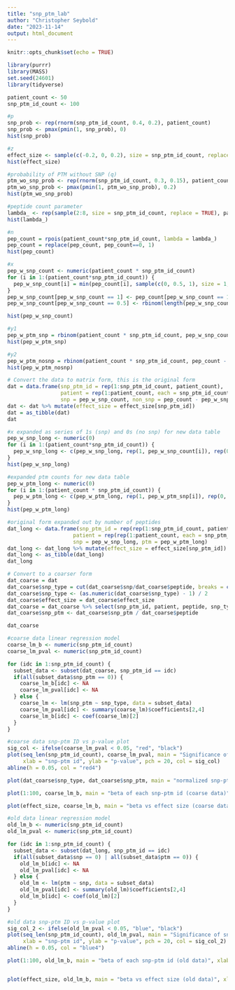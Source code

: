 ---
title: "snp_ptm_lab"
author: "Christopher Seybold"
date: "2023-11-14"
output: html_document
---

```{r setup, include=FALSE}
knitr::opts_chunk$set(echo = TRUE)
```


```{r defs}

library(purrr)
library(MASS)
set.seed(24601)
library(tidyverse)

patient_count <- 50
snp_ptm_id_count <- 100

```


```{r snp_prob}
#p
snp_prob <- rep(rnorm(snp_ptm_id_count, 0.4, 0.2), patient_count)
snp_prob <- pmax(pmin(1, snp_prob), 0)
hist(snp_prob)

```

```{r effect_size}
#z
effect_size <- sample(c(-0.2, 0, 0.2), size = snp_ptm_id_count, replace = TRUE, prob = c(0.15, 0.7, 0.15))
hist(effect_size)

```

```{r ptm_wo_snp_prob}
#probability of PTM without SNP (q)
ptm_wo_snp_prob <- rep(rnorm(snp_ptm_id_count, 0.3, 0.15), patient_count)
ptm_wo_snp_prob <- pmax(pmin(1, ptm_wo_snp_prob), 0.2)
hist(ptm_wo_snp_prob)

```

```{r lambda}
#peptide count parameter
lambda_ <- rep(sample(2:8, size = snp_ptm_id_count, replace = TRUE), patient_count)
hist(lambda_)

```


```{r pep_count}
#n
pep_count = rpois(patient_count*snp_ptm_id_count, lambda = lambda_)
pep_count = replace(pep_count, pep_count==0, 1)
hist(pep_count)

```

```{r pep_w_snp_count}
#x
pep_w_snp_count <- numeric(patient_count * snp_ptm_id_count)
for (i in 1:(patient_count*snp_ptm_id_count)) {
  pep_w_snp_count[i] = min(pep_count[i], sample(c(0, 0.5, 1), size = 1, replace = TRUE, prob = c((1 - snp_prob[i])^2, snp_prob[i]^2, max(1 - ((1 - snp_prob[i])^2 + snp_prob[i]^2), 0))))
}
pep_w_snp_count[pep_w_snp_count == 1] <- pep_count[pep_w_snp_count == 1]
pep_w_snp_count[pep_w_snp_count == 0.5] <- rbinom(length(pep_w_snp_count[pep_w_snp_count == 0.5]), pep_count[pep_w_snp_count == 0.5], 0.5)

hist(pep_w_snp_count)

```


```{r pep_w_ptm_snp}
#y1
pep_w_ptm_snp = rbinom(patient_count * snp_ptm_id_count, pep_w_snp_count, ptm_wo_snp_prob + effect_size)
hist(pep_w_ptm_snp)

```

```{r pep_w_ptm_nosnp}
#y2
pep_w_ptm_nosnp = rbinom(patient_count * snp_ptm_id_count, pep_count - pep_w_snp_count, ptm_wo_snp_prob)
hist(pep_w_ptm_nosnp)

```

```{r dat}

# Convert the data to matrix form, this is the original form
dat = data.frame(snp_ptm_id = rep(1:snp_ptm_id_count, patient_count),
                 patient = rep(1:patient_count, each = snp_ptm_id_count), peptide = pep_count,
                 snp = pep_w_snp_count, non_snp = pep_count - pep_w_snp_count, snp_ptm = pep_w_ptm_snp, non_snp_ptm = pep_w_ptm_nosnp)
dat <- dat %>% mutate(effect_size = effect_size[snp_ptm_id])
dat = as_tibble(dat)
dat

```

```{r pep_w_snp_long}

#x expanded as series of 1s (snp) and 0s (no snp) for new data table
pep_w_snp_long <- numeric(0)
for (i in 1:(patient_count*snp_ptm_id_count)) {
  pep_w_snp_long <- c(pep_w_snp_long, rep(1, pep_w_snp_count[i]), rep(0, pep_count[i] - pep_w_snp_count[i]))
}
hist(pep_w_snp_long)

```

```{r pep_w_ptm_long}

#expanded ptm counts for new data table
pep_w_ptm_long <- numeric(0)
for (i in 1:(patient_count * snp_ptm_id_count)) {
  pep_w_ptm_long <- c(pep_w_ptm_long, rep(1, pep_w_ptm_snp[i]), rep(0, pep_w_snp_count[i] - pep_w_ptm_snp[i]), rep(1, pep_w_ptm_nosnp[i]), rep(0, pep_count[i] - (pep_w_snp_count[i] + pep_w_ptm_nosnp[i])))
}
hist(pep_w_ptm_long)

```

```{r dat_long}

#original form expanded out by number of peptides
dat_long <- data.frame(snp_ptm_id = rep(rep(1:snp_ptm_id_count, patient_count), pep_count), 
                     patient = rep(rep(1:patient_count, each = snp_ptm_id_count), pep_count),
                     snp = pep_w_snp_long, ptm = pep_w_ptm_long)
dat_long <- dat_long %>% mutate(effect_size = effect_size[snp_ptm_id])
dat_long <- as_tibble(dat_long)
dat_long

```

```{r dat_coarse}

# Convert to a coarser form
dat_coarse = dat
dat_coarse$snp_type = cut(dat_coarse$snp/dat_coarse$peptide, breaks = c(-Inf, 0.33, 0.66, Inf), labels = c(0, 0.5, 1), include.lowest = TRUE)
dat_coarse$snp_type <- (as.numeric(dat_coarse$snp_type) - 1) / 2
dat_coarse$effect_size = dat_coarse$effect_size
dat_coarse = dat_coarse %>% select(snp_ptm_id, patient, peptide, snp_type, snp_ptm, effect_size)
dat_coarse$snp_ptm <- dat_coarse$snp_ptm / dat_coarse$peptide

dat_coarse

```

```{r lin_reg}

#coarse data linear regression model
coarse_lm_b <- numeric(snp_ptm_id_count)
coarse_lm_pval <- numeric(snp_ptm_id_count)

for (idc in 1:snp_ptm_id_count) {
  subset_data <- subset(dat_coarse, snp_ptm_id == idc)
  if(all(subset_data$snp_ptm == 0)) {
    coarse_lm_b[idc] <- NA
    coarse_lm_pval[idc] <- NA
  } else {
    coarse_lm <- lm(snp_ptm ~ snp_type, data = subset_data)
    coarse_lm_pval[idc] <- summary(coarse_lm)$coefficients[2,4]
    coarse_lm_b[idc] <- coef(coarse_lm)[2]
  }
}

#coarse data snp-ptm ID vs p-value plot
sig_col <- ifelse(coarse_lm_pval < 0.05, "red", "black")
plot(seq_len(snp_ptm_id_count), coarse_lm_pval, main = "Significance of snp-ptm correlation (coarse)",
     xlab = "snp-ptm id", ylab = "p-value", pch = 20, col = sig_col)
abline(h = 0.05, col = "red4")

```

```{r more_coarse}

plot(dat_coarse$snp_type, dat_coarse$snp_ptm, main = "normalized snp-ptm count for each snp type (coarse)", xlab = "snp_type", ylab = "snp-ptm count")

plot(1:100, coarse_lm_b, main = "beta of each snp-ptm id (coarse data)", xlab = "snp-ptm_id", ylab = "B-value")

plot(effect_size, coarse_lm_b, main = "beta vs effect size (coarse data)", xlab = "effect_size", ylab = "B-value")

```

```{r oldlinreg}

#old data linear regression model
old_lm_b <- numeric(snp_ptm_id_count)
old_lm_pval <- numeric(snp_ptm_id_count)

for (idc in 1:snp_ptm_id_count) {
  subset_data <- subset(dat_long, snp_ptm_id == idc)
  if(all(subset_data$snp == 0) | all(subset_data$ptm == 0)) {
    old_lm_b[idc] <- NA
    old_lm_pval[idc] <- NA
  } else {
    old_lm <- lm(ptm ~ snp, data = subset_data)
    old_lm_pval[idc] <- summary(old_lm)$coefficients[2,4]
    old_lm_b[idc] <- coef(old_lm)[2]
  }
}

#old data snp-ptm ID vs p-value plot
sig_col_2 <- ifelse(old_lm_pval < 0.05, "blue", "black")
plot(seq_len(snp_ptm_id_count), old_lm_pval, main = "Significance of snp-ptm correlation (old)",
     xlab = "snp-ptm id", ylab = "p-value", pch = 20, col = sig_col_2)
abline(h = 0.05, col = "blue4")

```


```{r old_plots}

plot(1:100, old_lm_b, main = "beta of each snp-ptm id (old data)", xlab = "snp-ptm_id", ylab = "B-value")


plot(effect_size, old_lm_b, main = "beta vs effect size (old data)", xlab = "effect_size", ylab = "B-value")

```

